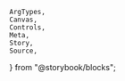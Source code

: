     ArgTypes,
    Canvas,
    Controls,
    Meta,
    Story,
    Source,
} from "@storybook/blocks";


<Meta of={stories} />
<Title of={stories} />
<Description of={Button} />

## Example

<Canvas
    sourceState="shown"
    of={stories.Example}
/>

## Customization

In addition to the props provided by the
[React Aria Button component](https://react-spectrum.adobe.com/react-aria/Button.html#props),
there are some additional props for customizing the appearance of the button,
`appearance`, `size`, `colorOverlay` and `alignment`.

### Appearance

The `appearance` prop corresponds to the `variant` prop usually found in other
UI libraries, and supports the following options:

-   `primary`: For a primary action, e.g. submitting a form **(default)**
-   `secondary`: For a secondary action, e.g. canceling a form
-   `ghost`: For a ghost button, e.g. for a secondary action that should be less
    prominent

<Box
    display="grid"
    gridTemplateColumns={{ mobile: "1x", tablet: "3x", desktop: "3x" }}
    gap="space_4"
>
    <Canvas
        sourceState="shown"
        of={stories.AppearancePrimary}
    />
    <Canvas
        sourceState="shown"
        of={stories.AppearanceSecondary}
    />
    <Canvas
        sourceState="shown"
        of={stories.AppearanceGhost}
    />
</Box>

### Color

Button can be customized with the globally available `colorOverlay`, this is
intended to be used to convey semantic meaning, e.g.

-   `amber`: To indicate caution, or warning actions
-   `blue`: To indicate information, or neutral actions
-   `green`: To indicate success, or confirmatory actions
-   `grey`: When a subtle, neutral color is needed
-   `red`: To warn of potentially destructive actions
-   `default`: To reset the color overlay if inherited from a parent

<Box
    display="grid"
    gridTemplateColumns={{ mobile: "1x", tablet: "3x", desktop: "3x" }}
    gap="space_4"
>
    <Canvas of={stories.ColorAmber} />
    <Canvas of={stories.ColorBlue} />
    <Canvas of={stories.ColorGreen} />
    <Canvas of={stories.ColorGrey} />
    <Canvas of={stories.ColorRed} />
    <Canvas of={stories.ColorDefault} />

</Box>

### Size

The `size` prop can be used to adjust the size of the button, and supports the
following options:

-   `xs`
-   `sm` **(default)**
-   `md`
-   `lg`
-   `square_xs`
-   `square_sm`
-   `square_md`
-   `square_lg`

<Canvas
    sourceState="none"
    of={stories.Size}
/>

### Playground

<Canvas of={stories.Default} />

<Controls
    of={stories.Default}
    include={["appearance", "size", "colorOverlay", "alignment"]}
/>

## Props

<ArgTypes of={Button} />
